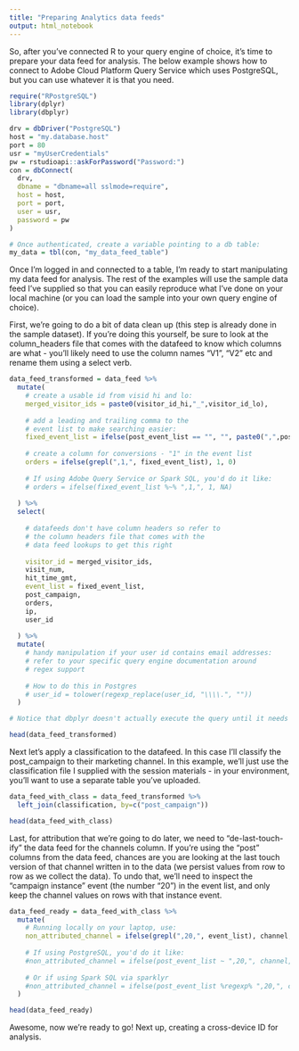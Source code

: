 ```yaml
---
title: "Preparing Analytics data feeds"
output: html_notebook
---
```


So, after you've connected R to your query engine of choice, it's time to prepare your data feed for analysis. The below example shows how to connect to Adobe Cloud Platform Query Service which uses PostgreSQL, but you can use whatever it is that you need.

```r
require("RPostgreSQL")
library(dplyr)
library(dbplyr)

drv = dbDriver("PostgreSQL")
host = "my.database.host"
port = 80
usr = "myUserCredentials"
pw = rstudioapi::askForPassword("Password:")
con = dbConnect(
  drv, 
  dbname = "dbname=all sslmode=require", 
  host = host, 
  port = port, 
  user = usr, 
  password = pw
)

# Once authenticated, create a variable pointing to a db table:
my_data = tbl(con, "my_data_feed_table")
```


Once I'm logged in and connected to a table, I'm ready to start manipulating my data feed for analysis. The rest of the examples will use the sample data feed I've supplied so that you can easily reproduce what I've done on your local machine (or you can load the sample into your own query engine of choice).

First, we're going to do a bit of data clean up (this step is already done in the sample dataset). If you're doing this yourself, be sure to look at the column_headers file that comes with the datafeed to know which columns are what - you'll likely need to use the column names "V1", "V2" etc and rename them using a select verb.

```r
data_feed_transformed = data_feed %>%
  mutate(
    # create a usable id from visid hi and lo:
    merged_visitor_ids = paste0(visitor_id_hi,"_",visitor_id_lo),
    
    # add a leading and trailing comma to the 
    # event list to make searching easier:
    fixed_event_list = ifelse(post_event_list == "", "", paste0(",",post_event_list,",")),
    
    # create a column for conversions - "1" in the event list
    orders = ifelse(grepl(",1,", fixed_event_list), 1, 0)
    
    # If using Adobe Query Service or Spark SQL, you'd do it like:
    # orders = ifelse(fixed_event_list %~% ",1,", 1, NA)
    
  ) %>%
  select(
    
    # datafeeds don't have column headers so refer to
    # the column headers file that comes with the 
    # data feed lookups to get this right
    
    visitor_id = merged_visitor_ids,
    visit_num,
    hit_time_gmt,
    event_list = fixed_event_list,
    post_campaign,
    orders,
    ip,
    user_id
    
  ) %>%
  mutate(
    # handy manipulation if your user id contains email addresses:
    # refer to your specific query engine documentation around
    # regex support
    
    # How to do this in Postgres
    # user_id = tolower(regexp_replace(user_id, "\\\\.", ""))
  )

# Notice that dbplyr doesn't actually execute the query until it needs to. The above code never touches your database until you run either "collect()" which returns the rows from the query, or perform another operation that requires the query to actually run like the "head()" below:

head(data_feed_transformed)
```


Next let's apply a classification to the datafeed. In this case I'll classify the post_campaign to their marketing channel. In this example, we'll just use the classification file I supplied with the session materials - in your environment, you'll want to use a separate table you've uploaded.

```r
data_feed_with_class = data_feed_transformed %>%
  left_join(classification, by=c("post_campaign"))

head(data_feed_with_class)
```


Last, for attribution that we're going to do later, we need to "de-last-touch-ify" the data feed for the channels column. If you're using the "post" columns from the data feed, chances are you are looking at the last touch version of that channel written in to the data (we persist values from row to row as we collect the data). To undo that, we'll need to inspect the "campaign instance" event (the number "20") in the event list, and only keep the channel values on rows with that instance event.

```r
data_feed_ready = data_feed_with_class %>%
  mutate(
    # Running locally on your laptop, use:
    non_attributed_channel = ifelse(grepl(",20,", event_list), channel, NA)
      
    # If using PostgreSQL, you'd do it like:
    #non_attributed_channel = ifelse(post_event_list ~ ",20,", channel, NA)
    
    # Or if using Spark SQL via sparklyr
    #non_attributed_channel = ifelse(post_event_list %regexp% ",20,", channel, NA)
  )

head(data_feed_ready)
```


Awesome, now we're ready to go! Next up, creating a cross-device ID for analysis.















